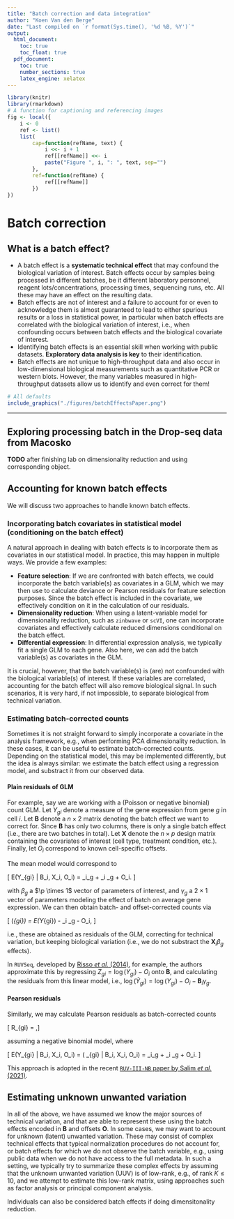 ```yaml
---
title: "Batch correction and data integration"
author: "Koen Van den Berge"
date: "Last compiled on `r format(Sys.time(), '%d %B, %Y')`"
output: 
  html_document:
    toc: true
    toc_float: true
  pdf_document:
    toc: true
    number_sections: true
    latex_engine: xelatex
---
```


```r
library(knitr)
library(rmarkdown)
# A function for captioning and referencing images
fig <- local({
    i <- 0
    ref <- list()
    list(
        cap=function(refName, text) {
            i <<- i + 1
            ref[[refName]] <<- i
            paste("Figure ", i, ": ", text, sep="")
        },
        ref=function(refName) {
            ref[[refName]]
        })
})
``` 


# Batch correction

## What is a batch effect?

 - A batch effect is a **systematic technical effect** that may confound the biological variation of interest. Batch effects occur by samples being processed in different batches, be it different laboratory personnel, reagent lots/concentrations, processing times, sequencing runs, etc. All these may have an effect on the resulting data.
 - Batch effects are not of interest and a failure to account for or even to acknowledge them is almost guaranteed to lead to either spurious results or a loss in statistical power, in particular when batch effects are correlated with the biological variation of interest, i.e., when confounding occurs between batch effects and the biological covariate of interest.
 - Identifying batch effects is an essential skill when working with public datasets. **Exploratory data analysis is key** to their identification.
 - Batch effects are not unique to high-throughput data and also occur in low-dimensional biological measurements such as quantitative PCR or western blots. However, the many variables measured in high-throughput datasets allow us to identify and even correct for them!

```r
# All defaults
include_graphics("./figures/batchEffectsPaper.png")
```
 ---
 
## Exploring processing batch in the Drop-seq data from Macosko

**TODO** after finishing lab on dimensionality reduction and using corresponding object.

## Accounting for known batch effects

We will discuss two approaches to handle known batch effects.

### Incorporating batch covariates in statistical model (conditioning on the batch effect)

A natural approach in dealing with batch effects is to incorporate them as covariates in our statistical model. In practice, this may happen in multiple ways. We provide a few examples:

 - **Feature selection**: If we are confronted with batch effects, we could incorporate the batch variable(s) as covariates in a GLM, which we may then use to calculate deviance or Pearson residuals for feature selection purposes. Since the batch effect is included in the covariate, we effectively condition on it in the calculation of our residuals.
 - **Dimensionality reduction**: When using a latent-variable model for dimensionality reduction, such as `zinbwave` or `scVI`, one can incorporate covariates and effectively calculate reduced dimensions conditional on the batch effect.
 - **Differential expression**: In differential expression analysis, we typically fit a single GLM to each gene. Also here, we can add the batch variable(s) as covariates in the GLM.
 
It is crucial, however, that the batch variable(s) is (are) not confounded with the biological variable(s) of interest. If these variables are correlated, accounting for the batch effect will also remove biological signal. In such scenarios, it is very hard, if not impossible, to separate biological from technical variation.

### Estimating batch-corrected counts

Sometimes it is not straight forward to simply incorporate a covariate in the analysis framework, e.g., when performing PCA dimensionality reduction. In these cases, it can be useful to estimate batch-corrected counts. Depending on the statistical model, this may be implemented differently, but the idea is always similar: we estimate the batch effect using a regression model, and substract it from our observed data.

#### Plain residuals of GLM

For example, say we are working with a (Poisson or negative binomial) count GLM. Let $Y_{gi}$ denote a measure of the gene expression from gene $g$ in cell $i$. Let $\mathbf{B}$ denote a $n \times 2$ matrix denoting the batch effect we want to correct for. Since $\mathbf{B}$ has only two columns, there is only a single batch effect (i.e., there are two batches in total). Let $\mathbf{X}$ denote the $n \times p$ design matrix containing the covariates of interest (cell type, treatment condition, etc.). Finally, let $O_i$ correspond to known cell-specific offsets. 

The mean model would correspond to

\[ \log E(Y_{gi} | B_i, X_i, O_i) = \mathbf{X}_i\beta_g + \mathbf{B}_i \gamma_g + O_i. \]

with $\beta_g$ a $\p \times 1$ vector of parameters of interest, and $\gamma_g$ a $2 \times 1$ vector of parameters modeling the effect of batch on average gene expression. We can then obtain batch- and offset-corrected counts via

\[ \log(\tilde{Y}_{gi}) = \log E(Y_{gi}) - \mathbf{B}_i \gamma_g - O_i, \]

i.e., these are obtained as residuals of the GLM, correcting for technical variation, but keeping biological variation (i.e., we do not substract the $\mathbf{X}_i\beta_g$ effects).

In `RUVSeq`, developed by [Risso *et al.* (2014)](https://www.nature.com/articles/nbt.2931), for example, the authors approximate this by regressing $Z_{gi} = \log (Y_{gi}) - O_i$ onto $\mathbf{B}$, and calculating the residuals from this linear model, i.e., $\log(\tilde{Y}_{gi}) = \log (Y_{gi}) - O_i - \mathbf{B}_i \gamma_g$.

#### Pearson residuals

Similarly, we may calculate Pearson residuals as batch-corrected counts

\[  R_{gi} = \frac{Y_{gi} - \mu_{gi}}{\sqrt{\mu_{gi} + \phi_g \mu_{gi}^2}} ,\]

assuming a negative binomial model, where

\[ \log E(Y_{gi} | B_i, X_i, O_i) = \log( \mu_{gi} | B_i, X_i, O_i) = \mathbf{X}_i\beta_g + \mathbf{B}_i \gamma_g + O_i. \]

This approach is adopted in the recent [`RUV-III-NB` paper by Salim *et al.* (2021)](https://www.biorxiv.org/content/10.1101/2021.11.06.467575v1).

## Estimating unknown unwanted variation

In all of the above, we have assumed we know the major sources of technical variation, and that are able to represent these using the batch effects encoded in $\mathbf{B}$ and offsets $\mathbf{O}$.
In some cases, we may want to account for unknown (latent) unwanted variation. These may consist of complex technical effects that typical normalization procedures do not account for, or batch effects for which we do not observe the batch variable, e.g., using public data when we do not have access to the full metadata.
In such a setting, we typically try to summarize these complex effects by assuming that the unknown unwanted variation (UUV) is of low-rank, e.g., of rank $K \le 10$, and we attempt to estimate this low-rank matrix, using approaches such as factor analysis or principal component analysis.













 Individuals can also be considered batch effects if doing dimensitonality reduction.



 

